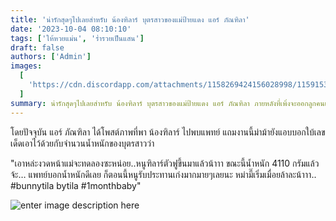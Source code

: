 ```yaml
---
title: 'น่ารักสุดๆไปเลยสำหรับ น้องฑิลาร์ บุตรสาวของแม่ป้ายแดง แอร์ ภัณฑิลา'
date: '2023-10-04 08:10:10'
tags: ['ให้หวยแม่น', 'ร่ำรวยเป็นแสน']
draft: false
authors: ['Admin']
images:
  [
    'https://cdn.discordapp.com/attachments/1158269424156028998/1159153076377239582/d547756dde0f89d9.jpg?ex=6542716d&is=652ffc6d&hm=da12282315ff8599171057f0d309fe0c7f85ab6219aa3d99c66e9e3714671725&',
  ]
summary: น่ารักสุดๆไปเลยสำหรับ น้องฑิลาร์ บุตรสาวของแม่ป้ายแดง แอร์ ภัณฑิลา ภายหลังที่เพิ่งจะออกลูกคนแรกได้ 1 เดือน แล้วก็ขณะนี้บุตรสาวก็เริ่มตัวฟูขึ้นมาแล้ว
---
```


โดยปัจจุบัน แอร์ ภัณฑิลา ได้โพสต์ภาพที่พา น้องฑิลาร์ ไปพบแพทย์ แถมงานนี้ม่าม้ายังแอบบอกใบ้เลขเด็ดเอาไว้ด้วยกับจำนวนน้ำหนักของบุตรสาวว่า

"เอาหล่ะงวดหน้าแม่จะทดลองซะหน่อย..หนูฑิลาร์ตัวฟูขึ้นมาแล้วน้าาา ขณะนี้น้ำหนัก 4110 กรัมแล้วจ้ะ… แพทย์บอกน้ำหนักดีเลย ก็ตอนนี้หนูรับประทานเก่งมากมายๆเลยนะ
หม่ามี๊เริ่มเมื่อยล้าละน้าาา.. #bunnytila bytila #1monthbaby"

![enter image description here](https://cdn.discordapp.com/attachments/1158269424156028998/1159153076377239582/d547756dde0f89d9.jpg?ex=6542716d&is=652ffc6d&hm=da12282315ff8599171057f0d309fe0c7f85ab6219aa3d99c66e9e3714671725&)
